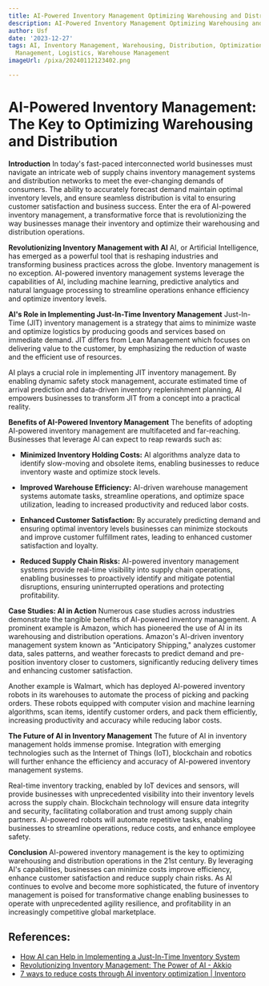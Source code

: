 ```yaml
---
title: AI-Powered Inventory Management Optimizing Warehousing and Distribution
description: AI-Powered Inventory Management Optimizing Warehousing and Distribution
author: Usf
date: '2023-12-27'
tags: AI, Inventory Management, Warehousing, Distribution, Optimization, Supply Chain
  Management, Logistics, Warehouse Management
imageUrl: /pixa/20240112123402.png

---
```

# AI-Powered Inventory Management: The Key to Optimizing Warehousing and Distribution

**Introduction**
In today's  fast-paced interconnected world businesses must navigate an intricate web of  supply chains  inventory management systems and distribution  networks to meet  the ever-changing demands of consumers. The ability to accurately forecast demand maintain optimal inventory levels,  and ensure seamless distribution is vital to ensuring customer satisfaction and business  success. Enter the era  of AI-powered inventory management, a transformative force that is revolutionizing the way businesses manage their inventory  and optimize their  warehousing and distribution operations.

**Revolutionizing Inventory Management with AI**
AI, or Artificial Intelligence, has emerged  as a powerful tool that is reshaping industries and transforming business practices across  the globe. Inventory management is no exception.  AI-powered  inventory management  systems leverage  the capabilities of AI, including machine learning, predictive analytics and natural language processing to streamline operations enhance efficiency and optimize  inventory levels.

**AI's Role in Implementing  Just-In-Time Inventory Management**
Just-In-Time (JIT) inventory management is  a strategy that aims to minimize waste and optimize logistics  by producing  goods and services based on  immediate demand. JIT differs from Lean Management which focuses  on delivering value to the customer, by emphasizing the reduction of waste and the efficient use of resources.

AI plays a crucial  role  in implementing JIT inventory management. By enabling dynamic safety stock management, accurate estimated time of arrival  prediction and data-driven inventory replenishment planning, AI empowers businesses to transform JIT from a concept into a practical reality.

**Benefits of AI-Powered Inventory Management**
The benefits of adopting AI-powered inventory management  are multifaceted and far-reaching. Businesses that leverage AI can expect to reap rewards such as:

* **Minimized Inventory Holding  Costs:**  AI algorithms analyze data  to identify slow-moving and  obsolete items, enabling businesses to reduce inventory waste and optimize stock levels.

* **Improved Warehouse Efficiency:** AI-driven warehouse management systems automate tasks, streamline  operations, and optimize space utilization, leading to increased productivity and reduced  labor costs.

* **Enhanced Customer Satisfaction:** By accurately predicting demand  and ensuring optimal inventory levels  businesses can minimize stockouts and improve customer  fulfillment rates, leading to enhanced customer  satisfaction and loyalty.

* **Reduced Supply Chain Risks:** AI-powered inventory management systems provide real-time  visibility  into supply chain operations, enabling businesses to proactively identify and mitigate potential disruptions, ensuring uninterrupted operations and protecting profitability.

**Case Studies: AI in Action**
Numerous case studies across industries demonstrate the tangible  benefits of AI-powered inventory management. A prominent  example is Amazon, which has pioneered the use of AI in its warehousing and distribution  operations. Amazon's AI-driven inventory management system known as "Anticipatory Shipping,"  analyzes  customer data, sales patterns, and weather forecasts to predict demand and pre-position inventory closer to customers, significantly reducing delivery times and enhancing customer satisfaction.

Another example is Walmart, which has deployed AI-powered inventory  robots in its warehouses to automate the process  of picking and packing orders. These  robots equipped with computer vision and machine learning algorithms, scan items, identify  customer orders, and pack them efficiently,  increasing productivity and accuracy while reducing labor costs.

**The Future of  AI in Inventory Management**
The future of AI in inventory management holds immense  promise. Integration with emerging technologies  such as the Internet of Things (IoT), blockchain and robotics will further enhance the efficiency and accuracy  of AI-powered inventory management  systems.

Real-time inventory tracking, enabled by IoT devices  and sensors, will provide businesses with unprecedented visibility into their inventory levels across the supply chain. Blockchain technology will ensure data integrity and security, facilitating collaboration and trust among supply  chain partners. AI-powered robots will automate repetitive tasks, enabling  businesses to streamline operations, reduce costs, and  enhance employee safety.

**Conclusion**
AI-powered inventory management is the key to optimizing  warehousing and distribution operations in the 21st century. By leveraging AI's capabilities, businesses can minimize costs improve efficiency, enhance customer satisfaction and reduce supply chain risks. As AI continues  to evolve and become  more sophisticated, the future of inventory management is poised for transformative  change enabling businesses to operate with unprecedented  agility  resilience, and profitability in an increasingly competitive global marketplace.

## References:
- [How AI can Help in Implementing a Just-In-Time Inventory System](https://coxlittle.com/how-ai-can-help-in-implementing-a-just-in-time-inventory-system/)
- [Revolutionizing Inventory Management: The Power of AI - Akkio](https://www.akkio.com/post/ai-for-inventory-management)
- [7 ways to reduce costs through AI inventory optimization | Inventoro](https://inventoro.com/ai-inventory-optimization/)
